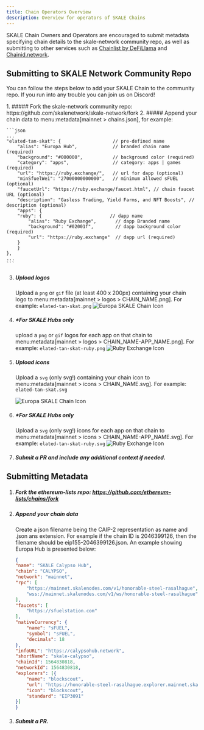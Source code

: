 ```yaml
---
title: Chain Operators Overview
description: Overview for operators of SKALE Chains 
---
```


SKALE Chain Owners and Operators are encouraged to submit metadata specifying chain details to the skale-network community repo,
as well as submitting to other services such as [Chainlist by DeFiLlama](https://chainlist.org) and [Chainid.network](https://chainid.network).

## Submitting to SKALE Network Community Repo

You can follow the steps below to add your SKALE Chain to the community repo.
If you run into any trouble you can join us on Discord!

<Steps>
1. ##### Fork the skale-network community repo: https://github.com/skalenetwork/skale-network/fork
2. ##### Append your chain data to menu:metadata[mainnet > chains.json], for example:

	```json
	...
	"elated-tan-skat": {                   // pre-defined name
		"alias": "Europa Hub",             // branded chain name (required)
		"background": "#000000",           // background color (required)
		"category": "apps",                // category: apps | games (required)
		"url": "https://ruby.exchange/",   // url for dapp (optional)
		"minSfuelWei": "27000000000000",   // minimum allowed sFUEL (optional)
		"faucetUrl": "https://ruby.exchange/faucet.html", // chain faucet URL (optional)
		"description": "Gasless Trading, Yield Farms, and NFT Boosts", // description (optional)
		"apps": {
		"ruby": {                         // dapp name
			"alias": "Ruby Exchange",       // dapp Branded name
			"background": "#02001f",        // dapp background color (required)
			"url": "https://ruby.exchange"  // dapp url (required)
		}
		}
	},
	...
	```

3. ##### Upload logos
	Upload a `png` or `gif` file (at least 400 x 200px) containing your chain logo to menu:metadata[mainnet > logos > CHAIN_NAME.png]. For example: `elated-tan-skat.png` 
	<Image
		src="https://raw.githubusercontent.com/skalenetwork/skale-network/master/metadata/mainnet/logos/elated-tan-skat.png"
		alt="Europa SKALE Chain Icon"
		height={150}
		width={150} />

4. ##### *For SKALE Hubs only 

	upload a `png` or `gif` logos for each app on that chain to menu:metadata[mainnet > logos > CHAIN_NAME-APP_NAME.png]. For example: `elated-tan-skat-ruby.png` 
	<Image
		src="https://raw.githubusercontent.com/skalenetwork/skale-network/master/metadata/mainnet/icons/elated-tan-skat-ruby.svg"
		alt="Ruby Exchange Icon"
		height={150}
		width={150} />

5. ##### Upload icons
	Upload a `svg` (only svg!) containing your chain icon to menu:metadata[mainnet > icons > CHAIN_NAME.svg]. For example: `elated-tan-skat.svg`

	<Image
		src="https://raw.githubusercontent.com/skalenetwork/skale-network/0b4181a26db96d05f66fe529dbef84328c256796/metadata/mainnet/icons/elated-tan-skat.svg"
		alt="Europa SKALE Chain Icon"
		height={150}
		width={150} />

6. ##### *For SKALE Hubs only 

	Upload a `svg` (only svg!) icons for each app on that chain to menu:metadata[mainnet > icons > CHAIN_NAME-APP_NAME.svg]. For example: `elated-tan-skat-ruby.svg`
	<Image
		src="https://raw.githubusercontent.com/skalenetwork/skale-network/0b4181a26db96d05f66fe529dbef84328c256796/metadata/mainnet/icons/elated-tan-skat-ruby.svg"
		alt="Ruby Exchange Icon"
		height={150}
		width={150} />

7. ##### Submit a PR and include any additional context if needed.
</Steps>

## Submitting Metadata

<Steps>

1. ##### Fork the ethereum-lists repo: https://github.com/ethereum-lists/chains/fork

2. ##### Append your chain data

	Create a json filename being the CAIP-2 representation as name and .json ans extension. For example if the chain ID is 2046399126, then the filename should be eip155-2046399126.json. An example showing Europa Hub is presented below:
	```json
	{
	"name": "SKALE Calypso Hub",
	"chain": "CALYPSO",
	"network": "mainnet",
	"rpc": [
		"https://mainnet.skalenodes.com/v1/honorable-steel-rasalhague",
		"wss://mainnet.skalenodes.com/v1/ws/honorable-steel-rasalhague"
	],
	"faucets": [
		"https://sfuelstation.com"
	],
	"nativeCurrency": {
		"name": "sFUEL",
		"symbol": "sFUEL",
		"decimals": 18
	},
	"infoURL": "https://calypsohub.network",
	"shortName": "skale-calypso",
	"chainId": 1564830818,
	"networkId": 1564830818,
	"explorers": [{
		"name": "blockscout",
		"url": "https://honorable-steel-rasalhague.explorer.mainnet.skalenodes.com/",
		"icon": "blockscout",
		"standard": "EIP3091"
	}]
	}
	```

3. ##### Submit a PR.

</Steps>
